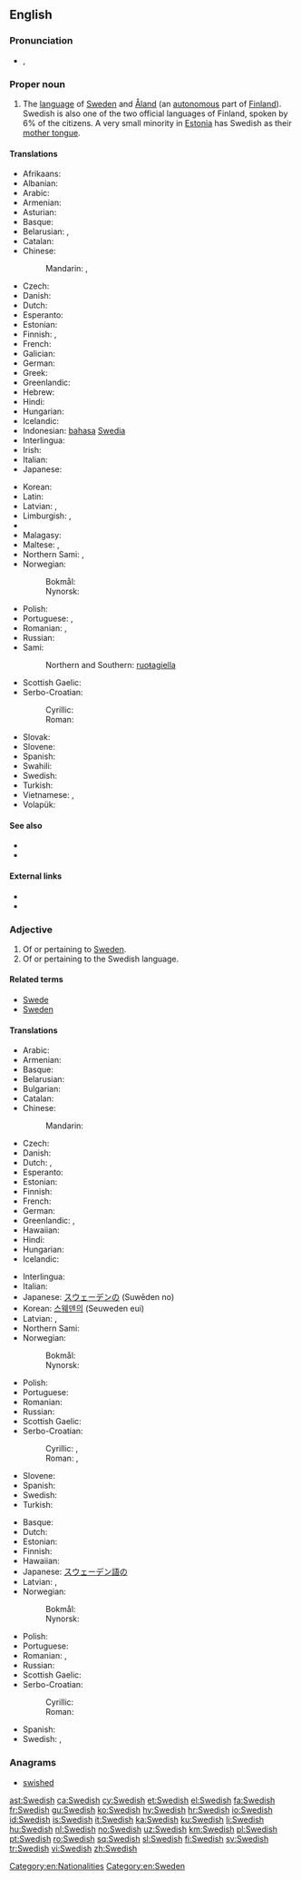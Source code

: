 ==English==
{{interwiktionary|code=sv}}
{{wikipedia|Swedish language}}

===Pronunciation===
* {{enPR|swēd'ĭsh}}, {{IPA|/ˈswiːdɪʃ/|lang=en}}

===Proper noun===
{{en-proper noun}}

# The [[language]] of [[Sweden]] and [[Åland]] (an [[autonomous]] part of [[Finland]]). Swedish is also one of the two official languages of Finland, spoken by 6% of the citizens. A very small minority in [[Estonia]] has Swedish as their [[mother tongue]].

====Translations====
{{trans-top|language}}
* Afrikaans: {{t+|af|Sweeds}}
* Albanian: {{t+|sq|gjuha suedeze}}
* Arabic: {{t|ar|سويدي|tr=suwáydiy}}
* Armenian: {{t+|hy|շվեդերեն|tr=švederen}}
* Asturian: {{t+|ast|suecu|m}}
* Basque: {{t+|eu|suediera}}
* Belarusian: {{t|be|шве́дская мо́ва|f|sc=Cyrl}}, {{t|be|шве́дская|f|sc=Cyrl}}
* Catalan: {{t+|ca|suec|m}}
* Chinese:
*: Mandarin: {{t|cmn|瑞典語|sc=Hani}}, {{t+|cmn|瑞典语|tr=Ruìdiǎn'yǔ|sc=Hani}}
* Czech: {{t+|cs|švédština|f}}
* Danish: {{t+|da|svensk}}
* Dutch: {{t+|nl|Zweeds|n}}
* Esperanto: {{t|eo|sveda lingvo}}
* Estonian: {{t|et|rootsi keel}}
* Finnish: {{t+|fi|ruotsi}}, {{t|fi|ruotsin kieli}}
* French: {{t+|fr|suédois|m}}
* Galician: {{t+|gl|sueco|m}}
* German: {{t+|de|Schwedisch|n}}
* Greek: {{t+|el|σουηδικά|n-p|tr=souidiká}}
* Greenlandic: {{t+|kl|Svenskisuut}}
* Hebrew: {{t+|he|שבדית|f|tr=švedít}}
* Hindi: {{t+|hi|स्वीडिश|tr=svīḍiś}}
* Hungarian: {{t+|hu|svéd}}
* Icelandic: {{t+|is|sænska}}
* Indonesian: [[bahasa]] [[Swedia]]
* Interlingua: {{t|ia|lingua svedese}}
* Irish: {{t|ga|sualainnis|f}}
* Italian: {{t+|it|svedese|m}}
* Japanese: {{t+|ja|スウェーデン語|tr=Suwēden-go}}
{{trans-mid}}
* Korean: {{t+|ko|스웨덴어|tr=Seuweden-e|sc=Hang}}
* Latin: {{t|la|lingua Suecica|f}}
* Latvian: {{t|lv|zviedru valoda|f}}, {{t|lv|zviedru}}
* Limburgish: {{t|li|Zweids|n}}, {{t+|li|Zwèdsj|n}}
* {{trreq|lb}}
* Malagasy: {{t+|mg|soedoa}}
* Maltese: {{t|mt|l-Iżvediż}}, {{t|mt|svediż}}
* Northern Sami: {{t|se|ruoŧagiella}}, {{t|se|ruoŧŧa}}
* Norwegian:
*: Bokmål: {{t+|nb|svensk|m}}
*: Nynorsk: {{t+|nn|svensk|m}}
* Polish: {{t+|pl|szwedzki|m}}
* Portuguese: {{t+|pt|sueco|m}}, {{t|pt|[[língua]] [[sueca]]|f}}
* Romanian: {{t+|ro|suedeză}}, {{t|ro|limba suedeză|f}}
* Russian: {{t+|ru|шведский|m|tr=švédskij}}
* Sami:
*: Northern and Southern: [[ruoŧagiella]]
* Scottish Gaelic: {{t|gd|Suainis|f}}
* Serbo-Croatian:
*: Cyrillic: {{t|sh|шведски|m|sc=Cyrl}}
*: Roman: {{t+|sh|švedski|m}}
* Slovak: {{t+|sk|švédčina|f}}
* Slovene: {{t|sl|švédščina|f}}
* Spanish: {{t+|es|sueco|m}}
* Swahili: {{t|sw|Kiswidi}}
* Swedish: {{t+|sv|svenska}}
* Turkish: {{t+|tr|İsveççe}}
* Vietnamese: {{t+|vi|tiếng Thụy Điển}}, {{t|vi|Thụy-Điển|alt=- Thụy-Điển}}
* Volapük: {{t+|vo|Svedänapük}}
{{trans-bottom}}

====See also====
* {{langcat}}
* {{langlist}}

====External links====
* {{websters-online}}
* {{ISO 639|link=Ethnologue|1code=sv|code=swe}}

===Adjective===
{{en-adj|-}}

# Of or pertaining to [[Sweden]].
# Of or pertaining to the Swedish language.

====Related terms====
* [[Swede]]
* [[Sweden]]

====Translations====
{{trans-top|of or pertaining to Sweden}}
* Arabic: {{t|ar|سويدي|tr=suwáydiy}}
* Armenian: {{t+|hy|շվեդական|tr=švedakan}}
* Basque: {{t|eu|suediar}}
* Belarusian: {{t|be|шведскі|tr=švjédski|sc=Cyrl}}
* Bulgarian: {{t|bg|шведски}}
* Catalan: {{t+|ca|suec}}
* Chinese:
*: Mandarin: {{t+|cmn|瑞典|alt=瑞典的|tr=Ruìdiǎn-de|sc=Hani}}
* Czech: {{t+|cs|švédský|m}}
* Danish: {{t+|da|svensk}}
* Dutch: {{t+|nl|Zweeds}}, {{t+|nl|Zweedse}}
* Esperanto: {{t+|eo|sveda}}
* Estonian: {{t+|et|rootsi}}
* Finnish: {{t+|fi|ruotsalainen}}
* French: {{t+|fr|suédois}}
* German: {{t+|de|schwedisch}}
* Greenlandic: {{t|kl|svenskeq}}, {{t|kl|svenskisut}}
* Hawaiian: {{t|haw|Kuekene}}
* Hindi: {{t+|hi|स्वीडिश|tr=svīḍiś}}
* Hungarian: {{t+|hu|svéd}}
* Icelandic: {{t+|is|sænskur|m}}
{{trans-mid}}
* Interlingua: {{t|ia|svedese}}
* Italian: {{t+|it|svedese}}
* Japanese: [[スウェーデン]][[の]] (Suwēden no)
* Korean: [[스웨덴]][[의]] (Seuweden eui)
* Latvian: {{t|lv|zviedru}}, {{t|lv|zviedrisks}}
* Northern Sami: {{t|se|ruoŧa}}
* Norwegian:
*: Bokmål: {{t+|nb|svensk}}
*: Nynorsk: {{t+|nn|svensk}}
* Polish: {{t+|pl|szwedzki|m}}
* Portuguese: {{t+|pt|sueco}}
* Romanian: {{t+|ro|suedez}}
* Russian: {{t+|ru|шведский|tr=švédskij}}
* Scottish Gaelic: {{t|gd|Suaineach}}
* Serbo-Croatian:
*: Cyrillic: {{t|sh|шведски}}, {{t|sh|швеђански}}
*: Roman: {{t+|sh|švedski}}, {{t|sh|šveđanski}}
* Slovene: {{t|sl|švédski}}
* Spanish: {{t+|es|sueco}}
* Swedish: {{t+|sv|svensk}}
* Turkish: {{t+|tr|İsveçli}}
{{trans-bottom}}

{{trans-top|of or pertaining to the Swedish language}}
* Basque: {{t|eu|suediar}}
* Dutch: {{t+|nl|Zweeds}}
* Estonian: {{t|et|rootsi keel}}
* Finnish: {{t+|fi|ruotsinkielinen}}
* Hawaiian: {{t|haw|Kuekene}}
* Japanese: [[スウェーデン語]][[の]]
* Latvian: {{t|lv|zviedru}}, {{t|lv|zviedrisks}}
* Norwegian:
*: Bokmål: {{t+|nb|svensk}}
*: Nynorsk: {{t+|nn|svensk}}
{{trans-mid}}
* Polish: {{t+|pl|szwedzki|m}}
* Portuguese: {{t+|pt|sueco}}
* Romanian: {{t+|ro|suedez}}, {{t+|ro|suedeză}}
* Russian: {{t+|ru|шведский|tr=švédskij}}
* Scottish Gaelic: {{t|gd|Suaineach}}
* Serbo-Croatian:
*: Cyrillic: {{t|sh|шведски}}
*: Roman: {{t+|sh|švedski}}
* Spanish: {{t+|es|sueco}}
* Swedish: {{t+|sv|svensk}}, {{t+|sv|svenskspråkig}}
{{trans-bottom}}

===Anagrams===
* [[swished#English|swished]]

[[Category:en:Nationalities]]
[[Category:en:Sweden]]

[[ast:Swedish]]
[[ca:Swedish]]
[[cy:Swedish]]
[[et:Swedish]]
[[el:Swedish]]
[[fa:Swedish]]
[[fr:Swedish]]
[[gu:Swedish]]
[[ko:Swedish]]
[[hy:Swedish]]
[[hr:Swedish]]
[[io:Swedish]]
[[id:Swedish]]
[[is:Swedish]]
[[it:Swedish]]
[[ka:Swedish]]
[[ku:Swedish]]
[[li:Swedish]]
[[hu:Swedish]]
[[nl:Swedish]]
[[no:Swedish]]
[[uz:Swedish]]
[[km:Swedish]]
[[pl:Swedish]]
[[pt:Swedish]]
[[ro:Swedish]]
[[sq:Swedish]]
[[sl:Swedish]]
[[fi:Swedish]]
[[sv:Swedish]]
[[tr:Swedish]]
[[vi:Swedish]]
[[zh:Swedish]]